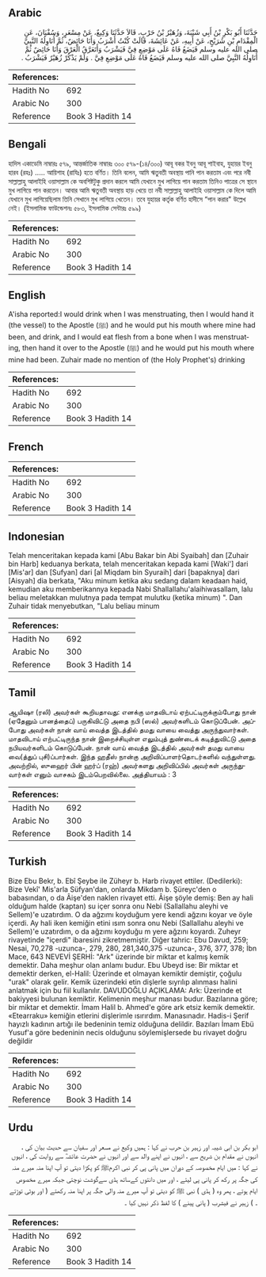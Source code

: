 ## Arabic


<div dir="rtl" lang="ar" style={{fontSize:'larger',backgroundColor:'#f8f9fa',padding:20}}>
حَدَّثَنَا أَبُو بَكْرِ بْنُ أَبِي شَيْبَةَ، وَزُهَيْرُ بْنُ حَرْبٍ، قَالاَ حَدَّثَنَا وَكِيعٌ، عَنْ مِسْعَرٍ، وَسُفْيَانَ، عَنِ الْمِقْدَامِ بْنِ شُرَيْحٍ، عَنْ أَبِيهِ، عَنْ عَائِشَةَ، قَالَتْ كُنْتُ أَشْرَبُ وَأَنَا حَائِضٌ، ثُمَّ أُنَاوِلُهُ النَّبِيَّ صلى الله عليه وسلم فَيَضَعُ فَاهُ عَلَى مَوْضِعِ فِيَّ فَيَشْرَبُ وَأَتَعَرَّقُ الْعَرْقَ وَأَنَا حَائِضٌ ثُمَّ أُنَاوِلُهُ النَّبِيَّ صلى الله عليه وسلم فَيَضَعُ فَاهُ عَلَى مَوْضِعِ فِيَّ ‏.‏ وَلَمْ يَذْكُرْ زُهَيْرٌ فَيَشْرَبُ ‏.‏
</div>
<div style={{backgroundColor:'#f8f9fa',padding:20, marginBottom: 10}}><table> <thead> <tr> <th>References:</th> <th></th> </tr> </thead> <tbody><tr><td>Hadith No</td><td>692</td></tr><tr><td>Arabic No</td><td>300</td></tr><tr><td>Reference</td><td>Book 3 Hadith 14</td></tr></tbody></table></div>

## Bengali


<div dir="ltr" lang="bn" style={{fontSize:'larger',backgroundColor:'#f8f9fa',padding:20}}>
হাদিস একাডেমি নাম্বারঃ ৫৭৯, আন্তর্জাতিক নাম্বারঃ ৩০০ ৫৭৯-(১৪/৩০০) আবূ বকর ইবনু আবূ শাইবাহ, যুহায়র ইবনু হারব (রহঃ) ..... আয়িশাহ (রাযিঃ) হতে বর্ণিত। তিনি বলেন, আমি ঋতুবতী অবস্থায় পানি পান করতাম এবং পরে নবী সাল্লাল্লাহু আলাইহি ওয়াসাল্লাম কে অবশিষ্টটুকু প্রদান করলে আমি যেখানে মুখ লাগিয়ে পান করতাম তিনিও পাত্রের সে স্থানে মুখ লাগিয়ে পান করতেন। আবার আমি ঋতুবতী অবস্থায় হাড় খেয়ে তা নবী সাল্লাল্লাহু আলাইহি ওয়াসাল্লাম কে দিলে আমি যেখানে মুখ লাগিয়েছিলাম তিনি সেখানে মুখ লাগিয়ে খেতেন। তবে যুহায়র কর্তৃক বর্ণিত হাদীসে “পান করার" উল্লেখ নেই। (ইসলামিক ফাউন্ডেশনঃ ৫৮৩, ইসলামিক সেন্টারঃ ৫৯৯)
</div>
<div style={{backgroundColor:'#f8f9fa',padding:20, marginBottom: 10}}><table> <thead> <tr> <th>References:</th> <th></th> </tr> </thead> <tbody><tr><td>Hadith No</td><td>692</td></tr><tr><td>Arabic No</td><td>300</td></tr><tr><td>Reference</td><td>Book 3 Hadith 14</td></tr></tbody></table></div>

## English


<div dir="ltr" lang="en" style={{fontSize:'larger',backgroundColor:'#f8f9fa',padding:20}}>
A'isha reported:I would drink when I was menstruating, then I would hand it (the vessel) to the Apostle (ﷺ) and he would put his mouth where mine had been, and drink, and I would eat flesh from a bone when I was menstruating, then hand it over to the Apostle (ﷺ) and he would put his mouth where mine had been. Zuhair made no mention of (the Holy Prophet's) drinking
</div>
<div style={{backgroundColor:'#f8f9fa',padding:20, marginBottom: 10}}><table> <thead> <tr> <th>References:</th> <th></th> </tr> </thead> <tbody><tr><td>Hadith No</td><td>692</td></tr><tr><td>Arabic No</td><td>300</td></tr><tr><td>Reference</td><td>Book 3 Hadith 14</td></tr></tbody></table></div>

## French


<div dir="ltr" lang="fr" style={{fontSize:'larger',backgroundColor:'#f8f9fa',padding:20}}>

</div>
<div style={{backgroundColor:'#f8f9fa',padding:20, marginBottom: 10}}><table> <thead> <tr> <th>References:</th> <th></th> </tr> </thead> <tbody><tr><td>Hadith No</td><td>692</td></tr><tr><td>Arabic No</td><td>300</td></tr><tr><td>Reference</td><td>Book 3 Hadith 14</td></tr></tbody></table></div>

## Indonesian


<div dir="ltr" lang="id" style={{fontSize:'larger',backgroundColor:'#f8f9fa',padding:20}}>
Telah menceritakan kepada kami [Abu Bakar bin Abi Syaibah] dan [Zuhair bin Harb] keduanya berkata, telah menceritakan kepada kami [Waki'] dari [Mis'ar] dan [Sufyan] dari [al Miqdam bin Syuraih] dari [bapaknya] dari [Aisyah] dia berkata, "Aku minum ketika aku sedang dalam keadaan haid, kemudian aku memberikannya kepada Nabi Shallallahu'alaihiwasallam, lalu beliau meletakkan mulutnya pada tempat mulutku (ketika minum) ". Dan Zuhair tidak menyebutkan, "Lalu beliau minum
</div>
<div style={{backgroundColor:'#f8f9fa',padding:20, marginBottom: 10}}><table> <thead> <tr> <th>References:</th> <th></th> </tr> </thead> <tbody><tr><td>Hadith No</td><td>692</td></tr><tr><td>Arabic No</td><td>300</td></tr><tr><td>Reference</td><td>Book 3 Hadith 14</td></tr></tbody></table></div>

## Tamil


<div dir="ltr" lang="ta" style={{fontSize:'larger',backgroundColor:'#f8f9fa',padding:20}}>
ஆயிஷா (ரலி) அவர்கள் கூறியதாவது: எனக்கு மாதவிடாய் ஏற்பட்டிருக்கும்போது நான் (ஏதேனும் பானத்தைப்) பருகிவிட்டு அதை நபி (ஸல்) அவர்களிடம் கொடுப்பேன். அப்போது அவர்கள் நான் வாய் வைத்த இடத்தில் தமது வாயை வைத்து அருந்துவார்கள். மாதவிடாய் எற்பட்டிருந்த நான் இறைச்சியுள்ள எலும்புத் துண்டைக் கடித்துவிட்டு அதை நபியவர்களிடம் கொடுப்பேன். நான் வாய் வைத்த இடத்தில் அவர்கள் தமது வாயை வை(த்துப் புசி)ப்பார்கள். இந்த ஹதீஸ் நான்கு அறிவிப்பாளர்தொடர்களில் வந்துள்ளது. அவற்றில், ஸுஹைர் பின் ஹர்ப் (ரஹ்) அவர்களது அறிவிப்பில் அவர்கள் அருந்துவார்கள் எனும் வாசகம் இடம்பெறவில்லை. அத்தியாயம் : 3
</div>
<div style={{backgroundColor:'#f8f9fa',padding:20, marginBottom: 10}}><table> <thead> <tr> <th>References:</th> <th></th> </tr> </thead> <tbody><tr><td>Hadith No</td><td>692</td></tr><tr><td>Arabic No</td><td>300</td></tr><tr><td>Reference</td><td>Book 3 Hadith 14</td></tr></tbody></table></div>

## Turkish


<div dir="ltr" lang="tr" style={{fontSize:'larger',backgroundColor:'#f8f9fa',padding:20}}>
Bize Ebu Bekr, b. Ebî Şeybe ile Züheyr b. Harb rivayet ettiler. (Dedilerki): Bize Vekî' Mis'arla Süfyan'dan, onlarda Mikdam b. Şüreyc'den o babasından, o da Âişe'den naklen rivayet etti. Âişe şöyle demiş: Ben ay hali olduğum halde (kaptan) su içer sonra onu Nebi (Sallallahu aleyhi ve Sellem)'e uzatırdım. O da ağzımı koyduğum yere kendi ağzını koyar ve öyle içerdi. Ay hali iken kemiğin etini ısım sonra onu Nebi (Sallallahu aleyhi ve Sellem)'e uzatırdım, o da ağzımı koyduğu m yere ağzını koyardı. Zuheyr rivayetinde "içerdi" ibaresini zikretmemiştir. Diğer tahric: Ebu Davud, 259; Nesai, 70,278 -uzunca-, 279, 280, 281,340,375 -uzunca-, 376, 377, 378; İbn Mace, 643 NEVEVİ ŞERHİ: "Ark" üzerinde bir miktar et kalmış kemik demektir. Daha meşhur olan anlamı budur. Ebu Ubeyd ise: Bir miktar et demektir derken, el-Halil: Üzerinde et olmayan kemiktir demiştir, çoğulu "urak" olarak gelir. Kemik üzerindeki etin dişlerle sıyrılıp alınması halini anlatmak için bu fiil kullanılır. DAVUDOĞLU AÇIKLAMA: Ark: Üzerinde et bakiyyesi bulunan kemiktir. Kelimenin meşhur manası budur. Bazılarına göre; bir miktar et demektir. İmam Halil b. Ahmed'e göre ark etsiz kemik demektir. «Etearraku» kemiğin etlerini dişlerimle ısırırdım. Manasınadır. Hadis-i Şerif hayızlı kadının artığı ile bedeninin temiz olduğuna delildir. Bazıları İmam Ebü Yusuf'a göre bedeninin necis olduğunu söylemişlersede bu rivayet doğru değildir
</div>
<div style={{backgroundColor:'#f8f9fa',padding:20, marginBottom: 10}}><table> <thead> <tr> <th>References:</th> <th></th> </tr> </thead> <tbody><tr><td>Hadith No</td><td>692</td></tr><tr><td>Arabic No</td><td>300</td></tr><tr><td>Reference</td><td>Book 3 Hadith 14</td></tr></tbody></table></div>

## Urdu


<div dir="rtl" lang="ur" style={{fontSize:'larger',backgroundColor:'#f8f9fa',padding:20}}>
ابو بکر بن ابی شیبہ اور زہیر بن حرب نے کہا : ہمیں وکیع نے مسعر اور سفیان سے حدیث بیان کی ، انہوں نے مقدام بن شریح سے ، انہوں نے اپنے والد سے اور انہوں نے حضرت عائشہؓ سے روایت کی ، انہوں نے کہا : میں ایام مخصوصہ کے دوران میں پانی پی کر نبی اکرمﷺ کو پکڑا دیتی تو آپ اپنا منہ میرے منہ کی جگہ پر رکھ کر پانی پی لیتے ، اور میں دانتوں کےساتھ ہڈی سےگوشت نوچتی جبکہ میرے مخصوص ایام ہوتے ، پھر وہ ( ہڈی ) نبی ﷺ کو دیتی تو آپ میرے منہ والی جگہ پر اپنا منہ رکھتے ( اور بوٹی توڑتے ۔ ) زہیر نے فیشرب ( پانی پینے ) کا لفظ ذکر نہیں کیا ۔
</div>
<div style={{backgroundColor:'#f8f9fa',padding:20, marginBottom: 10}}><table> <thead> <tr> <th>References:</th> <th></th> </tr> </thead> <tbody><tr><td>Hadith No</td><td>692</td></tr><tr><td>Arabic No</td><td>300</td></tr><tr><td>Reference</td><td>Book 3 Hadith 14</td></tr></tbody></table></div>